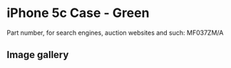 
# iPhone 5c Case - Green

Part number, for search engines, auction websites and such: MF037ZM/A

## Image gallery

<div style={{ width: '100%', maxWidth: '768px' }}>
<GalleryComponent
    images={[
      {
        original: "/everysource/MF037.webp",
        thumbnail: "/everypreview/MF037.webp",
      },
      {
        original: "/everysource/MF037_AV1_WHITE.webp",
        thumbnail: "/everypreview/MF037_AV1_WHITE.webp",
      },
      {
        original: "/everysource/MF037_AV2.webp",
        thumbnail: "/everypreview/MF037_AV2.webp",
      }
    ]}
  />
</div>